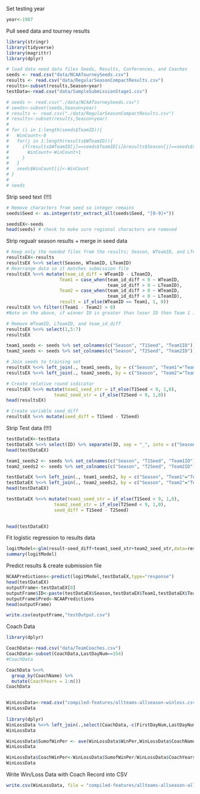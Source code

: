 
Set testing year
```r
year<-1987
```


Pull seed data and tourney results
```r

library(stringr)
library(tidyverse)
library(magrittr)
library(dplyr)

# load data need data files Seeds, Results, Conferences, and Coaches
seeds <- read.csv("data/NCAATourneySeeds.csv")
results <- read.csv("data/RegularSeasonCompactResults.csv")
results<-subset(results,Season<year)
testData<-read.csv("data/SampleSubmissionStage1.csv")
```

```r
# seeds <- read.csv("./data/NCAATourneySeeds.csv")
# seeds<-subset(seeds,Season<year)
# results <- read.csv("./data/RegularSeasonCompactResults.csv")
# results<-subset(results,Season<year)
# 
# for (i in 1:length(seeds$TeamID)){
#   WinCount<-0
#   for(j in 1:length(results$WTeamID)){
#     if(results$WTeamID[j]==seeds$TeamID[i]&results$Season[j]==seeds$Season[i]){
#       WinCount<-WinCount+1
#     }
#   }
#   seeds$WinCount[i]<-WinCount
# }
# 
# seeds
```


Strip seed text (!!!)
```r
# Remove characters from seed so integer remains
seeds$Seed <- as.integer(str_extract_all(seeds$Seed, "[0-9]+"))

seedsEX<-seeds
head(seeds) # check to make sure regional characters are removed
```

Strip regualr season results + merge in seed data
```r
# Keep only the needed files from the results; Season, WTeamID, and LTeamID
resultsEX<-results
resultsEX %<>% select(Season, WTeamID, LTeamID)
# Rearrange data so it matches submission file
resultsEX %<>% mutate(team_id_diff = WTeamID - LTeamID, 
                    Team1 = case_when(team_id_diff < 0 ~ WTeamID,
                                      team_id_diff > 0 ~ LTeamID),
                    Team2 = case_when(team_id_diff > 0 ~ WTeamID,
                                      team_id_diff < 0 ~ LTeamID),
                    result = if_else(WTeamID == Team1, 1, 0))
resultsEX %>% filter((Team1 - Team2) > 0)
#Note on the above, if winner ID is greater than loser ID then Team 1 is loser. If loser ID is greater than winner, then Team 1 is the winner. Opposite for Team 2. This approximates random / uniform distribution.

# Remove WTeamID, LTeamID, and team_id_diff
resultsEX %<>% select(1,5:7)
resultsEX

team1_seeds <- seeds %>% set_colnames(c("Season", "T1Seed", "Team1ID"))
team2_seeds <- seeds %>% set_colnames(c("Season", "T2Seed", "Team2ID"))

# Join seeds to training set
resultsEX %<>% left_join(., team1_seeds, by = c("Season", "Team1"="Team1ID"))
resultsEX %<>% left_join(., team2_seeds, by = c("Season", "Team2"="Team2ID"))

# Create relative round indicator 
resultsEX %<>% mutate(team1_seed_str = if_else(T1Seed < 9, 1,0),
                  team2_seed_str = if_else(T2Seed < 9, 1,0))
head(resultsEX)

# Create variable seed_diff
resultsEX %<>% mutate(seed_diff = T1Seed - T2Seed)
```

Strip Test data (!!!)
```r

testDataEX<-testData
testDataEX %<>% select(ID) %>% separate(ID, sep = "_", into = c("Season", "Team1", "Team2"), convert = TRUE)
head(testDataEX)

team1_seeds2 <- seeds %>% set_colnames(c("Season", "T1Seed", "Team1ID"))
team2_seeds2 <- seeds %>% set_colnames(c("Season", "T2Seed", "Team2ID"))

testDataEX %<>% left_join(., team1_seeds2, by = c("Season", "Team1"="Team1ID"))
testDataEX %<>% left_join(., team2_seeds2, by = c("Season", "Team2"="Team2ID"))
head(testDataEX)

testDataEX %<>% mutate(team1_seed_str = if_else(T1Seed < 9, 1,0),
                  team2_seed_str = if_else(T2Seed < 9, 1,0),
                  seed_diff = T1Seed - T2Seed)

                  
head(testDataEX)

```

Fit logistic regression to results data
```r
logitModel<-glm(result~seed_diff+team1_seed_str+team2_seed_str,data=resultsEX,family=binomial(link="logit"))
summary(logitModel)
```

Predict results & create submission file
```r
NCAAPredictions<-predict(logitModel,testDataEX,type="response")
head(testDataEX)
outputFrame<-testDataEX[0]
outputFrame$ID<-paste(testDataEX$Season,testDataEX$Team1,testDataEX$Team2,sep ="_")
outputFrame$Pred<-NCAAPredictions
head(outputFrame)

write.csv(outputFrame,"testOutput.csv")
```



Coach Data
```r

library(dplyr)

CoachData<-read.csv("data/TeamCoaches.csv")
CoachData<-subset(CoachData,LastDayNum==154)
#CoachData

CoachData %<>%
  group_by(CoachName) %>%
  mutate(CoachYears = 1:n())
CoachData


WinLossData<-read.csv("compiled-features/allteams-allseason-winloss.csv")
WinLossData
  
library(dplyr)
WinLossData %<>% left_join(.,select(CoachData,-c(FirstDayNum,LastDayNum)), by = c("Season", "TeamID"))
WinLossData

WinLossData$SumofWinPer <- ave(WinLossData$WinPer,WinLossData$CoachName,FUN=cumsum)
WinLossData

WinLossData$CoachWinPer<-WinLossData$SumofWinPer/WinLossData$CoachYears
WinLossData


```
Write Win/Loss Data with Coach Record into CSV
```r
write.csv(WinLossData, file = "compiled-features/allteams-allseason-allcoaches-winloss.csv", row.names = FALSE)
```



